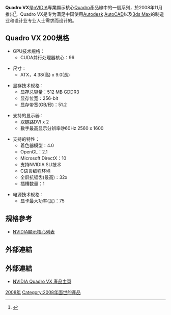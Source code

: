 {{infobox Hardware
| name        = Quadro VX
<!-- 注释出：| image       = Quadro newlogo.png -->
| caption     = Quadro系列標誌
| invent-name = [[NVIDIA|NVIDIA]]
| type        = [[圖形處理器|圖形處理器]]
}}

'''Quadro VX'''是[[nVIDIA|nVIDIA]]專業顯示核心[[NVIDIA_Quadro|Quadro]]產品線中的一個系列，於2008年11月推出<ref>{{Cite web |url=http://www.nvidia.cn/object/io_1226047185472.html |title=全新NVIDIA QUADRO VX 200让AutoCAD图形性能飙升20倍 |accessdate=2010-08-10 |archive-date=2009-04-06 |archive-url=https://web.archive.org/web/20090406015108/http://www.nvidia.cn/object/io_1226047185472.html |dead-url=no }}</ref>。Quadro VX是专为满足中国使用[[Autodesk|Autodesk]] [[AutoCAD|AutoCAD]]以及[[3ds_Max|3ds Max]]的制造业和设计业专业人士需求而设计的。

== Quadro VX 200規格 ==
*GPU技术規格：
**CUDA并行处理器核心：96

*尺寸：
**ATX，4.38(高) x 9.0(長)

*显存技术规格：
**显存总容量：512  MB GDDR3
**显存位宽：256-bit
**显存带宽(GB/秒)：51.2

*支持的显示器：
**双链路DVI x 2
**數字最高显示分辨率@60Hz 2560 x 1600

*支持的特性：
**着色器模型：4.0  
**OpenGL：2.1 
**Microsoft DirectX：10 
**支持NVIDIA SLI技术
**C语言编程环境
**全屏抗锯齿(最高)：32x 
**插槽数量：1 

*电源技术规格：
**显卡最大功率(瓦)：75

== 規格參考 ==
*[[NVIDIA顯示核心列表|NVIDIA顯示核心列表]]

== 外部連結 ==
<references />

== 外部連結 ==
{{Commons|Category:Nvidia Quadro series video cards|NVIDIA Quadro}}
* [http://www.nvidia.cn/object/product_quadro_vx_cn.html NVIDIA Quadro VX 產品主頁]{{Wayback|url=http://www.nvidia.cn/object/product_quadro_vx_cn.html |date=20100622010346 }}{{zh-cn}}

{{NVIDIA}}

[[Category:Quadro系列|2008年]]
[[Category:2008年面世的產品|Category:2008年面世的產品]]